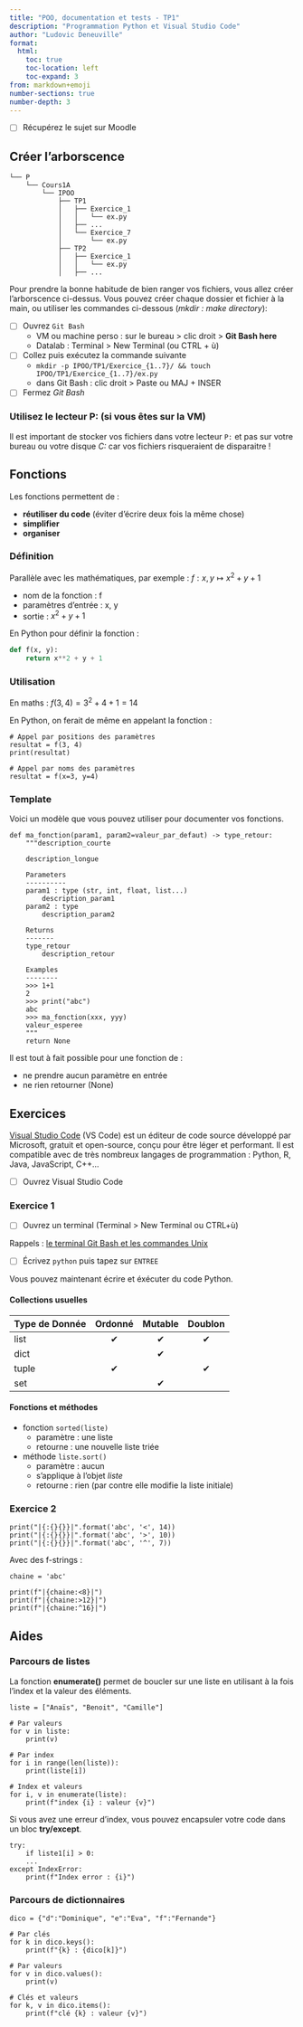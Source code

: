 ```yaml
---
title: "POO, documentation et tests - TP1"
description: "Programmation Python et Visual Studio Code"
author: "Ludovic Deneuville"
format: 
  html:
    toc: true
    toc-location: left
    toc-expand: 3
from: markdown+emoji
number-sections: true
number-depth: 3
---
```


- [ ] Récupérez le sujet sur Moodle

## Créer l'arborscence

```
└── P
    └── Cours1A
        └── IPOO
            ├── TP1
            │   ├── Exercice_1
            │   │   └── ex.py
            │   ├── ...
            │   └── Exercice_7
            │       └── ex.py
            ├── TP2
            │   ├── Exercice_1
            │   │   └── ex.py
            │   ├── ...
```

Pour prendre la bonne habitude de bien ranger vos fichiers, vous allez créer l'arborscence ci-dessus.
Vous pouvez créer chaque dossier et fichier à la main, ou utiliser les commandes ci-dessous (*mkdir : make directory*):

- [ ] Ouvrez `Git Bash`
  - VM ou machine perso : sur le bureau > clic droit > **Git Bash here**
  - Datalab : Terminal > New Terminal (ou CTRL + ù)
- [ ] Collez puis exécutez la commande suivante
  - `mkdir -p IPOO/TP1/Exercice_{1..7}/ && touch IPOO/TP1/Exercice_{1..7}/ex.py`
  - dans Git Bash : clic droit > Paste ou MAJ + INSER
- [ ] Fermez *Git Bash*

:::{.callout-important}
### Utilisez le lecteur **P: (si vous êtes sur la VM)**

Il est important de stocker vos fichiers dans votre lecteur `P:` et pas sur votre bureau ou votre disque *C:* car vos fichiers risqueraient de disparaitre !
:::


## Fonctions

::: {.callout-important}
Les fonctions permettent de :

- **réutiliser du code** (éviter d'écrire deux fois la même chose)
- **simplifier**
- **organiser**
:::

### Définition

Parallèle avec les mathématiques, par exemple : $f : x, y \mapsto x^2 + y + 1$

- nom de la fonction : f
- paramètres d'entrée : x, y
- sortie : $x^2 + y + 1$

En Python pour définir la fonction :

```python
def f(x, y):
    return x**2 + y + 1
```

### Utilisation

En maths : $f(3, 4) = 3^2 + 4 + 1 = 14$

En Python, on ferait de même en appelant la fonction :

```.python
# Appel par positions des paramètres
resultat = f(3, 4)
print(resultat)

# Appel par noms des paramètres
resultat = f(x=3, y=4)
```

### Template

Voici un modèle que vous pouvez utiliser pour documenter vos fonctions.

```.python
def ma_fonction(param1, param2=valeur_par_defaut) -> type_retour:
    """description_courte

    description_longue

    Parameters
    ----------
    param1 : type (str, int, float, list...)
        description_param1
    param2 : type
        description_param2

    Returns
    -------
    type_retour
        description_retour

    Examples
    --------
    >>> 1+1
    2
    >>> print("abc")
    abc
    >>> ma_fonction(xxx, yyy)
    valeur_esperee
    """
    return None
```

::: {.callout-note title="Remarques"}
Il est tout à fait possible pour une fonction de :

- ne prendre aucun paramètre en entrée
- ne rien retourner (None)
:::


## Exercices

[Visual Studio Code](https://code.visualstudio.com/){target="_blank"} (VS Code) est un éditeur de code source développé par Microsoft, gratuit et open-source, conçu pour être léger et performant. Il est compatible avec de très nombreux langages de programmation : Python, R, Java, JavaScript, C++...

- [ ] Ouvrez Visual Studio Code

### Exercice 1

- [ ] Ouvrez un terminal (Terminal > New Terminal ou CTRL+ù)

Rappels : [le terminal Git Bash et les commandes Unix](https://ludo2ne.github.io/Git-tuto/doc/presentation.html#git-bash){target="_blank"}

- [ ] Écrivez `python` puis tapez sur `ENTREE`

Vous pouvez maintenant écrire et éxécuter du code Python.


#### Collections usuelles

| Type de Donnée | Ordonné | Mutable | Doublon |
|----------------|:-------:|:-------:|:-------:|
| list           | ✔       | ✔       | ✔      |
| dict           |         | ✔       |         |
| tuple          | ✔       |         | ✔      |
| set            |         | ✔       |         |


#### Fonctions et méthodes

- fonction `sorted(liste)`
  - paramètre : une liste
  - retourne : une nouvelle liste triée
- méthode `liste.sort()`
  - paramètre : aucun
  - s'applique à l'objet *liste*
  - retourne : rien (par contre elle modifie la liste initiale)



### Exercice 2

```.python
print("|{:{}{}}|".format('abc', '<', 14))
print("|{:{}{}}|".format('abc', '>', 10))
print("|{:{}{}}|".format('abc', '^', 7))
```

Avec des f-strings :

```.python
chaine = 'abc'

print(f"|{chaine:<8}|")
print(f"|{chaine:>12}|")
print(f"|{chaine:^16}|")
```

## Aides


### Parcours de listes 

La fonction **enumerate()** permet de boucler sur une liste en utilisant à la fois l'index et la valeur des éléments.

```.python
liste = ["Anaïs", "Benoit", "Camille"]

# Par valeurs
for v in liste:
    print(v)

# Par index
for i in range(len(liste)):
    print(liste[i])

# Index et valeurs
for i, v in enumerate(liste):
    print(f"index {i} : valeur {v}")
```


Si vous avez une erreur d'index, vous pouvez encapsuler votre code dans un bloc **try/except**.

```.python
try:
    if liste1[i] > 0:
    ...
except IndexError:
    print(f"Index error : {i}")
```


### Parcours de dictionnaires

```.python
dico = {"d":"Dominique", "e":"Eva", "f":"Fernande"}

# Par clés
for k in dico.keys():
    print(f"{k} : {dico[k]}")

# Par valeurs
for v in dico.values():
    print(v)

# Clés et valeurs
for k, v in dico.items():
    print(f"clé {k} : valeur {v}")
```